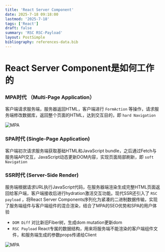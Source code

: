 ```yaml
---
title: 'React Server Component'
date: 2025-7-18 09:18:00
lastmod: '2025-7-18'
tags: ['React']
draft: false
summary: 'RSC RSC-Payload'
layout: PostSimple
bibliography: references-data.bib
---
```


# React Server Component是如何工作的

### MPA时代 （Multi-Page Application）

客户端请求服务端，服务器返回HTML，客户端进行 `FormAction` 等操作，请求服务端修改数据库，返回整个页面的HTML，达到交互目的，即 `hard Navigation`

![MPA](/static/images/MPA.png)

### SPA时代 (Single-Page Application)

客户端初次请求服务端获取基础HTML和JavaScript bundle，之后通过Fetch与服务端API交互，JavaScript动态更新DOM内容，实现页面局部刷新，即 `soft Navigation`

### SSR时代 (Server-Side Render)

服务端根据请求URL执行JavaScript代码，在服务器端渲染生成完整HTML页面返回给客户端，客户端接收后进行hydration激活交互功能。现代SSR还引入了 `RSC payload` ，将React Server Components序列化为紧凑的二进制数据传输，实现了服务端组件与客户端组件的混合渲染，结合了MPA的SEO优势和SPA的用户体验

- `DOM Diff` 对比新旧Fiber树，生成dom mutation更新dom
- `RSC Payload` React专属的数据结构，用来将服务端不能渲染的客户端组件文件，和服务端生成的参数props传递给Client

![MPA](/static/images/SSR.png)
